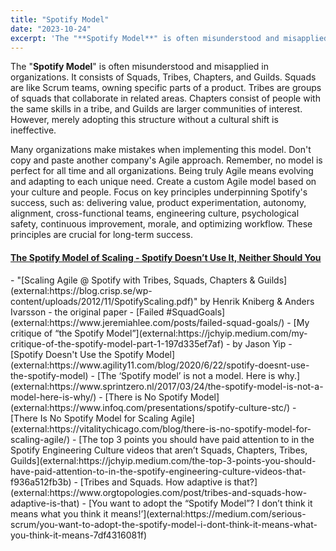 ```yaml
---
title: "Spotify Model"
date: "2023-10-24"
excerpt: 'The "**Spotify Model**" is often misunderstood and misapplied in organizations. It'
---
```


The "**Spotify Model**" is often misunderstood and misapplied in organizations. It consists of Squads, Tribes, Chapters, and Guilds. Squads are like Scrum teams, owning specific parts of a product. Tribes are groups of squads that collaborate in related areas. Chapters consist of people with the same skills in a tribe, and Guilds are larger communities of interest. However, merely adopting this structure without a cultural shift is ineffective.

Many organizations make mistakes when implementing this model. Don't copy and paste another company's Agile approach. Remember, no model is perfect for all time and all organizations. Being truly Agile means evolving and adapting to each unique need. Create a custom Agile model based on your culture and people. Focus on key principles underpinning Spotify's success, such as: delivering value, product experimentation, autonomy, alignment, cross-functional teams, engineering culture, psychological safety, continuous improvement, morale, and optimizing workflow. These principles are crucial for long-term success.

#### [The Spotify Model of Scaling - Spotify Doesn’t Use It, Neither Should You](/blog/the-spotify-model-of-scaling-spotify-doesnt-use-it-neither-should-you)

<HighlightBox heading="Resource Links" variant="resourceLinks">
- "[Scaling Agile @ Spotify with Tribes, Squads, Chapters & Guilds](external:https://blog.crisp.se/wp-content/uploads/2012/11/SpotifyScaling.pdf)" by Henrik Kniberg & Anders Ivarsson - the original paper
- [Failed #SquadGoals](external:https://www.jeremiahlee.com/posts/failed-squad-goals/)
- [My critique of “the Spotify Model”](external:https://jchyip.medium.com/my-critique-of-the-spotify-model-part-1-197d335ef7af) - by Jason Yip
- [Spotify Doesn't Use the Spotify Model](external:https://www.agility11.com/blog/2020/6/22/spotify-doesnt-use-the-spotify-model)
- [The ‘Spotify model’ is not a model. Here is why.](external:https://www.sprintzero.nl/2017/03/24/the-spotify-model-is-not-a-model-here-is-why/)
- [There is No Spotify Model](external:https://www.infoq.com/presentations/spotify-culture-stc/)
- [There Is No Spotify Model for Scaling Agile](external:https://vitalitychicago.com/blog/there-is-no-spotify-model-for-scaling-agile/)
- [The top 3 points you should have paid attention to in the Spotify Engineering Culture videos that aren’t Squads, Chapters, Tribes, Guilds](external:https://jchyip.medium.com/the-top-3-points-you-should-have-paid-attention-to-in-the-spotify-engineering-culture-videos-that-f936a512fb3b)
- [Tribes and Squads. How adaptive is that?](external:https://www.orgtopologies.com/post/tribes-and-squads-how-adaptive-is-that)
- [You want to adopt the “Spotify Model”? I don’t think it means what you think it means!’](external:https://medium.com/serious-scrum/you-want-to-adopt-the-spotify-model-i-dont-think-it-means-what-you-think-it-means-7df4316081f)
</HighlightBox>
